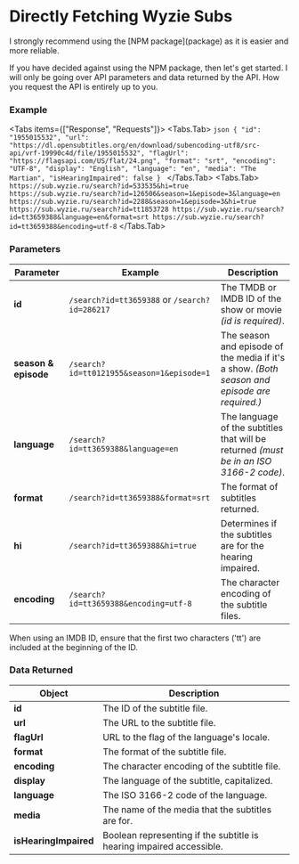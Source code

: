 # Directly Fetching Wyzie Subs

<Caution>
I strongly recommend using the [NPM package](package) as it is easier and more reliable.
</Caution>

If you have decided against using the NPM package, then let's get started. I will only be going over API parameters and data returned by the API. How you request the API is entirely up to you.

### Example
<Tabs items={["Response", "Requests"]}>
  <Tabs.Tab>
    ```json
    {
      "id": "1955015532",
      "url": "https://dl.opensubtitles.org/en/download/subencoding-utf8/src-api/vrf-19990c4d/file/1955015532",
      "flagUrl": "https://flagsapi.com/US/flat/24.png",
      "format": "srt",
      "encoding": "UTF-8",
      "display": "English",
      "language": "en",
      "media": "The Martian",
      "isHearingImpaired": false
    }
    ```
  </Tabs.Tab>
  <Tabs.Tab>
    ```
    https://sub.wyzie.ru/search?id=533535&hi=true
    https://sub.wyzie.ru/search?id=126506&season=1&episode=3&language=en
    https://sub.wyzie.ru/search?id=2288&season=1&episode=3&hi=true
    https://sub.wyzie.ru/search?id=tt1853728
    https://sub.wyzie.ru/search?id=tt3659388&language=en&format=srt
    https://sub.wyzie.ru/search?id=tt3659388&encoding=utf-8
    ```
  </Tabs.Tab>
</Tabs>

### Parameters

| Parameter            | Example                                       | Description                                                                                 |
| -------------------- | --------------------------------------------- | ------------------------------------------------------------------------------------------- |
| **id**               | `/search?id=tt3659388` or `/search?id=286217` | The TMDB or IMDB ID of the show or movie _(id is required)_.                                 |
| **season & episode** | `/search?id=tt0121955&season=1&episode=1`     | The season and episode of the media if it's a show. _(Both season and episode are required.)_ |
| **language**         | `/search?id=tt3659388&language=en`            | The language of the subtitles that will be returned _(must be in an ISO 3166-2 code)_.       |
| **format**           | `/search?id=tt3659388&format=srt`             | The format of subtitles returned.                                                            |
| **hi**               | `/search?id=tt3659388&hi=true`                | Determines if the subtitles are for the hearing impaired.                                    |
| **encoding**         | `/search?id=tt3659388&encoding=utf-8`         | The character encoding of the subtitle files.                                                |

<Important>
When using an IMDB ID, ensure that the first two characters ('tt') are included at the beginning of the ID.
</Important>

### Data Returned

| Object                | Description                                                         |
| --------------------- | ------------------------------------------------------------------- |
| **id**                | The ID of the subtitle file.                                         |
| **url**               | The URL to the subtitle file.                                        |
| **flagUrl**           | URL to the flag of the language's locale.                            |
| **format**            | The format of the subtitle file.                                     |
| **encoding**          | The character encoding of the subtitle file.                         |
| **display**           | The language of the subtitle, capitalized.                           |
| **language**          | The ISO 3166-2 code of the language.                                 |
| **media**             | The name of the media that the subtitles are for.                    |
| **isHearingImpaired** | Boolean representing if the subtitle is hearing impaired accessible. |
